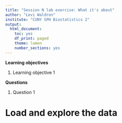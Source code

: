 ```yaml
---
title: "Session N lab exercise: What it's about"
author: "Levi Waldron"
institute: "CUNY SPH Biostatistics 2"
output:
  html_document:
    toc: yes
    df_print: paged
    theme: lumen
    number_sections: yes
---
```


**Learning objectives**

1. Learning objective 1

**Questions**

1. Question 1

# Load and explore the data

